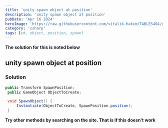 ```yaml
---
title: 'unity spawn object at position'
description: 'unity spawn object at position'
pubDate: 'Apr 16 2024'
heroImage: 'https://raw.githubusercontent.com/vitalik-hakim/TABLES404/main/error_b/c%23.png'
category: 'csharp'
tags: [c#, object, position, spawn]
---
```


**The solution for this is noted below**

## unity spawn object at position

### Solution

```csharp
public Transform SpawnPosition;
 public GameObject ObjectToCreate;

 void SpawnObject() {
     Instantiate(ObjectToCreate, SpawnPosition.position);
 }
```

**Try other methods by searching on the site. That is if this doesn't work**
